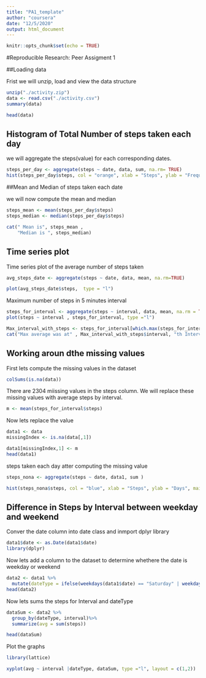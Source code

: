 ```yaml
---
title: "PA1_template"
author: "coursera"
date: "12/5/2020"
output: html_document
---
```


```r
knitr::opts_chunk$set(echo = TRUE)
```

#Reproducible Research: Peer Assigment 1

##Loading data

Frist we will unzip, load and view the data structure

```r
unzip("./activity.zip")
data <- read.csv("./activity.csv")
summary(data)
```

```r
head(data)
```

## Histogram of Total Number of steps taken each day

we will aggregate the steps(value) for each corresponding dates.

```r
steps_per_day <- aggregate(steps ~ date, data, sum, na.rm= TRUE)
hist(steps_per_day$steps, col = "orange", xlab = "Steps", ylab = "Frequency", main = "Steps taken each date")
```

##Mean and Median of steps taken each date

we will now compute the mean and median

```r
steps_mean <- mean(steps_per_day$steps)
steps_median <- median(steps_per_day$steps)

cat(" Mean is", steps_mean , 
    "Median is ", steps_median)
```


## Time series plot

Time series plot of the average number of steps taken

```r
avg_steps_date <- aggregate(steps ~ date, data, mean, na.rm=TRUE)

plot(avg_steps_date$steps,  type = "l")

```

Maximum number of steps in 5 minutes interval

```r
steps_for_interval <- aggregate(steps ~ interval, data, mean, na.rm = TRUE)
plot(steps ~ interval , steps_for_interval, type ="l")
```

```r
Max_interval_with_steps <- steps_for_interval[which.max(steps_for_interval$steps),]
cat("Max average was at" , Max_interval_with_steps$interval, "th Interval")
```


## Working aroun dthe missing values

First lets compute the missing values in the dataset

```r
colSums(is.na(data))
```

There are 2304 miissing values in the steps column.
We will replace these missing values with average steps by interval.

```r
m <- mean(steps_for_interval$steps)
```

Now lets replace the value
```r
data1 <- data
missingIndex <- is.na(data[,1])

data1[missingIndex,1] <- m
head(data1)
```
steps taken each day atter computing the missing value

```r
steps_nona <- aggregate(steps ~ date, data1, sum )

hist(steps_nona$steps, col = "blue", xlab = "Steps", ylab = "Days", main = "Number of steps taken after replacing missing values")
```

## Difference in Steps by Interval between weekday and weekend

Conver the date column into date class and inmport dplyr library

```r
data1$date <- as.Date(data1$date)
library(dplyr)
```


Now lets add a column to the dataset to determine whethere the date is weekday or weekend


```r
data2 <- data1 %>%
  mutate(dateType = ifelse(weekdays(data1$date) == "Saturday" | weekdays(data1$date) == "Sunday", "Weekend", "Weekday"))
head(data2)
```

Now lets sums the steps for Interval and dateType

```r
dataSum <- data2 %>%
  group_by(dateType, interval)%>%
  summarize(avg = sum(steps))

head(dataSum)

```

Plot the graphs

```r
library(lattice)

xyplot(avg ~ interval |dateType, dataSum, type ="l", layout = c(1,2))
```











